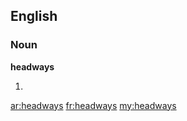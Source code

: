 ==English==

===Noun===
'''headways'''

# {{plural of|[[headway]]}}

[[ar:headways]]
[[fr:headways]]
[[my:headways]]